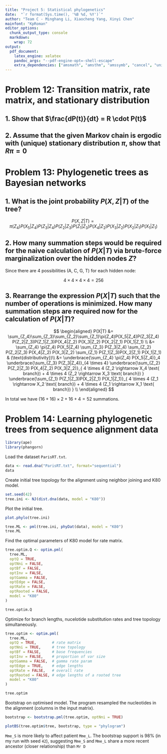 ```yaml
---
title: "Project 5: Statistical phylogenetics"
date:  "`r format(Sys.time(), '%B %d, %Y')`"
author: "Team C - Minghang Li, Xiaocheng Yang, Xinyi Chen"
mainfont: "KpRoman"
editor_options: 
  chunk_output_type: console
  markdown: 
    wrap: 72
output:
  pdf_document:
    latex_engine: xelatex
    pandoc_args: "--pdf-engine-opt=-shell-escape"
    extra_dependencies: ["amsmath", "amsthm", "amssymb", "cancel", "unicode-math" ]
---
```


# Problem 12: Transition matrix, rate matrix, and stationary distribution

## 1. Show that $\frac{dP(t)}{dt} = R \cdot P(t)$

```{=tex}
\begin{proof}

$$
\begin{aligned}
  \frac{dP(t)}{dt} &= \frac{P(dt + t) - P(t)}{dt} & (\text{Definition of derivative})\\
                   &= \frac{P(dt)P(t) - P(t)}{dt} & (\text{Chapman-Kolmogorov's equation}) \\
                   &= \frac{(I + Rdt)P(t) - P(t)}{dt} & (\text{Definition of }P(dt))\\
                   &= \frac{\cancel{P(t)} + RP(t)dt - \cancel{P(t)}}{dt} \\
                   &= \frac{RP(t)dt}{dt} \\
                   &= RP(t)
\end{aligned}
$$
\end{proof}
```
## 2. Assume that the given Markov chain is ergodic with (unique) stationary distribution $\pi$, show that $R\pi = 0$

```{=tex}
\begin{proof}
The stationary distribution $\pi$ satisfies:

$$
P(t)\pi = \pi
$$
after a sufficiently long time $t$ and any time point that follows. Hence, the
 following equation also holds:

$$
P(t + dt) \pi = \pi
$$

We can further re-write the left-hand side of the equation:

$$
\begin{aligned}
P(dt + t) \pi &= P(dt)P(t)\pi & (\text{Chapman-Kologomorov's equation})\\
              &= (I + Rdt)P(t)\pi & (\text{Definition of }P(dt)) \\
              &= P(t)\pi + R \cdot P(t) dt \pi \\
              &= \pi + Rdt \pi & (\text{Plug in }P(t)\pi = \pi)
\end{aligned}
$$

which leads us to the following equality:

$$
\begin{aligned}
\cancel{\pi} + Rdt\pi &= \cancel{\pi} \\
               Rdt\pi &= 0 \\
                R \pi &= 0
\end{aligned}
$$
\end{proof}
```
# Problem 13: Phylogenetic trees as Bayesian networks

## 1. What is the joint probability $P(X, Z|T)$ of the tree?

$$
P(X, Z|T) =     \pi(Z_4)
      P(X_5|Z_4)        P(Z_3|Z_4)
             P(Z_2|Z_3)            P(Z_1|Z_3)
        P(X_4|Z_2) P(X_3|Z_2) P(X_2|Z_1) P(X_1|Z_1)
$$

## 2. How many summation steps would be required for the naive calculation of $P(X|T)$ via brute-force marginalization over the hidden nodes $Z$?

Since there are 4 possibilities (A, C, G, T) for each hidden node:

$$
4 \times 4 \times 4 \times 4 = 256
$$

## 3. Rearrange the expression $P(X|T)$ such that the number of operations is minimized. How many summation steps are required now for the calculation of $P(X|T)$?

$$
\begin{aligned}
P(X|T) &= \sum_{Z_4}\sum_{Z_3}\sum_{Z_2}\sum_{Z_1}\pi(Z_4)P(X_5|Z_4)P(Z_3|Z_4)
P(Z_2|Z_3)P(Z_1|Z_3)P(X_4|Z_2) P(X_3|Z_2) P(X_2|Z_1) P(X_1|Z_1) \\
&= \sum_{Z_4} \pi(Z_4) P(X_5|Z_4)
\sum_{Z_3} P(Z_3|Z_4)
\sum_{Z_2} P(Z_2|Z_3) P(X_4|Z_2) P(X_3|Z_2)
\sum_{Z_1} P(Z_1|Z_3)P(X_2|Z_1) P(X_1|Z_1) & (\text{distributivity})\\
&= \underbrace{\sum_{Z_4} \pi(Z_4) P(X_5|Z_4)}_4
\underbrace{\sum_{Z_3} P(Z_3|Z_4)}_{4 \times 4}
\underbrace{\sum_{Z_2} P(Z_2|Z_3) P(X_4|Z_2) P(X_3|Z_2)}_{
  4 \times 4 (Z_2 \rightarrow X_4 \text{ branch})
  + 4 \times 4 (Z_2 \rightarrow X_3 \text{ branch})
}
\underbrace{\sum_{Z_1} P(Z_1|Z_3)P(X_2|Z_1) P(X_1|Z_1)}_{
  4 \times 4 (Z_1 \rightarrow X_2 \text{ branch})
  + 4 \times 4 (Z_1 \rightarrow X_1 \text{ branch})
} \\
\end{aligned}
$$

In total we have $(16+16) \times 2 + 16 + 4 = 52$ summations.

# Problem 14: Learning phylogenetic trees from sequence alignment data

```r
library(ape)
library(phangorn)
```

Load the dataset `ParisRT.txt`.

```r
data <- read.dna("ParisRT.txt", format="sequential")
data
```

Create initial tree topology for the alignment using neighbor joining
and K80 model.

```r
set.seed(42)
tree.ini <- NJ(dist.dna(data, model = "K80"))
```

Plot the initial tree.

```r
plot.phylo(tree.ini)
```

```r
tree.ML <- pml(tree.ini, phyDat(data), model = "K80")
tree.ML
```

Find the optimal parameters of K80 model for rate matrix.

```r
tree.optim.Q <- optim.pml(
  tree.ML,
  optQ = TRUE,
  optNni = FALSE,
  optBf = FALSE,
  optInv = FALSE,
  optGamma = FALSE,
  optEdge = FALSE,
  optRate = FALSE,
  optRooted = FALSE,
  model = "K80"
)
```

```r
tree.optim.Q
```

Optimize for branch lengths, nucelotide substitution rates and tree
topology simultaneously.

```r
tree.optim <- optim.pml(
  tree.ML,
  optQ = TRUE,       # rate matrix
  optNni = TRUE,     # tree topology
  optBf = FALSE,     # base frequencies
  optInv = FALSE,    # proportion of var size
  optGamma = FALSE,  # gamma rate param
  optEdge = TRUE,    # edge lengths
  optRate = FALSE,   # overall rate
  optRooted = FALSE, # edge lengths of a rooted tree
  model = "K80"
)
```

```r
tree.optim
```

Bootstrap on optimised model. The program resampled the nucleotides in
the alignment (columns in the input matrix).

```r
bootstrap <- bootstrap.pml(tree.optim, optNni = TRUE)
```

```r
plotBS(tree.optim$tree, bootstrap, type = "phylogram")
```

`Mme_S` is more likely to affect patient `Mme_L`. The bootstrap support
is 98% (in my run with seed `42`), suggesting `Mme_S` and `Mme_L` share a more recent
ancestor (closer relationship) than `Mr D`
